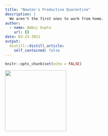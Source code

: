 ```yaml
---
title: "Newton's Productive Quarentine"
description: |
  We aren't the first ones to work from home.
author:
  - name: Ambuj Gupta
    url: {}
date: 03-23-2021
output:
  distill::distill_article:
    self_contained: false
---
```



```r
knitr::opts_chunk$set(echo = FALSE)
```

![](https://i.natgeofe.com/n/faf6f6b2-3d6f-4fee-82ed-77a2f28c0063/11606.jpg){width=200px}


